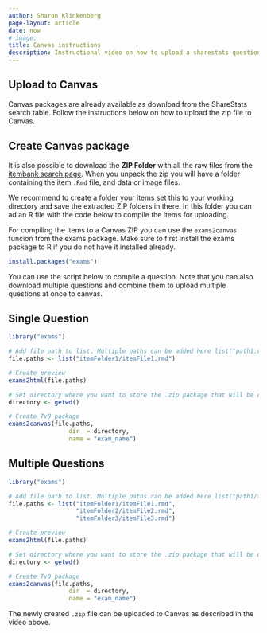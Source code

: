 ```yaml
---
author: Sharon Klinkenberg
page-layout: article
date: now
# image: 
title: Canvas instructions
description: Instructional video on how to upload a sharestats question to Canvas
---
```


## Upload to Canvas

Canvas packages are already available as download from the ShareStats search table. Follow the instructions below on how to upload the zip file to Canvas.

<!-- Video here -->

## Create Canvas package

It is also possible to download the **ZIP Folder** with all the raw files from the [itembank search page](https://www.sharestats.nl/items-df.html). When you unpack the zip you will have a folder containing the item `.Rmd` file, and data or image files.

We recommend to create a folder your items set this to your working directory and save the extracted ZIP folders in there. In this folder you can ad an R file with the code below to compile the items for uploading.

For compiling the items to a Canvas ZIP you can use the `exams2canvas` funcion from the exams package. Make sure to first install the exams package to R if you do not have it installed already.

```r
install.packages("exams")
```

You can use the script below to compile a question. Note that you can also download multiple questions and combine them to upload multiple questions at once to canvas.

::: {.panel-tabset}
## Single Question

```r
library("exams")

# Add file path to list. Multiple paths can be added here list("path1.rmd", "path2.rmd")
file.paths <- list("itemFolder1/itemFile1.rmd")

# Create preview
exams2html(file.paths)

# Set directory where you want to store the .zip package that will be created
directory <- getwd()

# Create TvO package
exams2canvas(file.paths, 
                 dir  = directory, 
                 name = "exam_name")
```

## Multiple Questions

```r
library("exams")

# Add file path to list. Multiple paths can be added here list("path1/file1.rmd", "path2/file2.rmd")
file.paths <- list("itemFolder1/itemFile1.rmd",
                   "itemFolder2/itemFile2.rmd",
                   "itemFolder3/itemFile3.rmd")

# Create preview
exams2html(file.paths)

# Set directory where you want to store the .zip package that will be created
directory <- getwd()

# Create TvO package
exams2canvas(file.paths, 
                 dir  = directory, 
                 name = "exam_name")
```

:::

The newly created `.zip` file can be uploaded to Canvas as described in the video above.